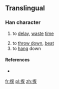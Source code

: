 ==Translingual==

===Han character===
{{Han char|rn=64|rad=手|as=09|sn=12|four=|canj=手一口水 (QMRE)|ids=⿰[[扌]][[泵]]}}

# {{context|Cantonese}} to [[delay]], [[waste]] [[time]]
# to [[throw down]], [[beat]]
# to [[hang]] down

====References====
* {{Han ref|kx=0445.341|hdz=31913.111|uh=63FC|ud=25596}}

[[fr:揼]]
[[pl:揼]]
[[zh:揼]]